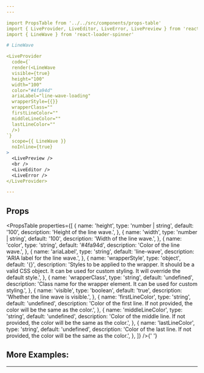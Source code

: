 ```yaml
---
---

import PropsTable from '../../src/components/props-table'
import { LiveProvider, LiveEditor, LiveError, LivePreview } from 'react-live'
import { LineWave } from 'react-loader-spinner'

# LineWave

<LiveProvider
  code={`
  render(<LineWave
  visible={true}
  height="100"
  width="100"
  color="#4fa94d"
  ariaLabel="line-wave-loading"
  wrapperStyle={{}}
  wrapperClass=""
  firstLineColor=""
  middleLineColor=""
  lastLineColor=""
  />)
`}
  scope={{ LineWave }}
  noInline={true}
>
  <LivePreview />
  <br />
  <LiveEditor />
  <LiveError />
</LiveProvider>

---
```


## Props

<PropsTable
  properties={[
    {
      name: 'height',
      type: 'number | string',
      default: '100',
      description: 'Height of the line wave.',
    },
    {
      name: 'width',
      type: 'number | string',
      default: '100',
      description: 'Width of the line wave.',
    },
    {
      name: 'color',
      type: 'string',
      default: '#4fa94d',
      description: 'Color of the line wave.',
    },
    {
      name: 'ariaLabel',
      type: 'string',
      default: 'line-wave',
      description: 'ARIA label for the line wave.',
    },
    {
      name: 'wrapperStyle',
      type: 'object',
      default: '{}',
      description:
        'Styles to be applied to the wrapper. It should be a valid CSS object. It can be used for custom styling. It will override the default style.',
    },
    {
      name: 'wrapperClass',
      type: 'string',
      default: 'undefined',
      description:
        'Class name for the wrapper element. It can be used for custom styling.',
    },
    {
      name: 'visible',
      type: 'boolean',
      default: 'true',
      description: 'Whether the line wave is visible.',
    },
    {
      name: 'firstLineColor',
      type: 'string',
      default: 'undefined',
      description:
        'Color of the first line. If not provided, the color will be the same as the color.',
    },
    {
      name: 'middleLineColor',
      type: 'string',
      default: 'undefined',
      description:
        'Color of the middle line. If not provided, the color will be the same as the color.',
    },
    {
      name: 'lastLineColor',
      type: 'string',
      default: 'undefined',
      description:
        'Color of the last line. If not provided, the color will be the same as the color.',
    },
  ]}
/>{' '}

## More Examples:
---

<LineWave color="red" firstLineColor="green" />
<LineWave color="red" middleLineColor="green" lastLineColor="green" />
<LineWave
  color="red"
  firstLineColor="blue"
  middleLineColor="green"
  lastLineColor="grey"
/>
